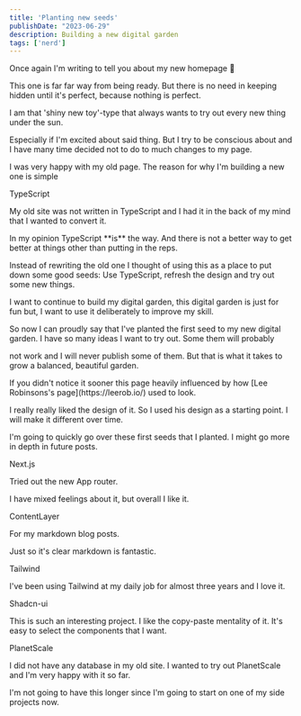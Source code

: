 ```yaml
---
title: 'Planting new seeds'
publishDate: "2023-06-29"
description: Building a new digital garden
tags: ['nerd']
---
```


<p>Once again I'm writing to tell you about my new homepage 😬</p>

<p>This one is far far way from being ready. But there is no need in keeping hidden until it's perfect, because nothing is perfect.</p>

<p>I am that 'shiny new toy'-type that always wants to try out every new thing under the sun.</p>
<p class="mt-2">Especially if I'm excited about said thing. But I try to be conscious about and I have many time decided not to do to much changes to my page.</p>

<p class="mt-2">I was very happy with my old page. The reason for why I'm building a new one is simple</p>


<SubHeading>
  TypeScript
</SubHeading>

<p>My old site was not written in TypeScript and I had it in the back of my mind that I wanted to convert it.</p>
<p class="mt-2">In my opinion TypeScript **is** the way. And there is not a better way to get better at things other than putting in the reps.</p>


<p>Instead of rewriting the old one I thought of using this as a place to put down some good seeds: Use TypeScript, refresh the design and try out some new things.</p>
<p class="mt-2">I want to continue to build my digital garden, this digital garden is just for fun but, I want to use it deliberately to improve my skill.</p>

<p class="mt-2">So now I can proudly say that I've planted the first seed to my new digital garden. I have so many ideas I want to try out. Some them will probably</p>
<p>not work and I will never publish some of them. But that is what it takes to grow a balanced, beautiful garden.</p>

<p class="mt-2">If you didn't notice it sooner this page heavily influenced by how [Lee Robinsons's page](https://leerob.io/) used to look.</p>
<p class="mt-2">I really really liked the design of it. So I used his design as a starting point. I will make it different over time.</p>

<p class="mt-2">I'm going to quickly go over these first seeds that I planted. I might go more in depth in future posts.</p>

<SubHeading>
  Next.js
</SubHeading>

<p>Tried out the new App router.</p>
<p class="mt-2">I have mixed feelings about it, but overall I like it.</p>

<SubHeading>
  ContentLayer
</SubHeading>

<p>For my markdown blog posts.</p>
<p class="mt-2">Just so it's clear markdown is fantastic.</p>

<SubHeading>
  Tailwind
</SubHeading>

<p>I've been using Tailwind at my daily job for almost three years and I love it.</p>

<SubHeading>
  Shadcn-ui
</SubHeading>

<p>This is such an interesting project.
I like the copy-paste mentality of it. It's easy to select the components that I want.</p>

<SubHeading>
  PlanetScale
</SubHeading>

<p>I did not have any database in my old site. I wanted to try out PlanetScale and I'm very happy with it so far.</p>

<p class="mt-2">I'm not going to have this longer since I'm going to start on one of my side projects now.</p>
